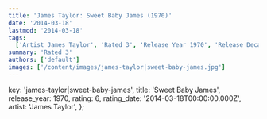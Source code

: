 ```yaml
---
title: 'James Taylor: Sweet Baby James (1970)'
date: '2014-03-18'
lastmod: '2014-03-18'
tags:
  ['Artist James Taylor', 'Rated 3', 'Release Year 1970', 'Release Decade 1970']
summary: 'Rated 3'
authors: ['default']
images: ['/content/images/james-taylor|sweet-baby-james.jpg']
---
```


  key: 'james-taylor|sweet-baby-james',
  title: 'Sweet Baby James',
  release_year: 1970,
  rating: 6,
  rating_date: '2014-03-18T00:00:00.000Z',
  artist: 'James Taylor',
};

<MusicRating data={data} />
